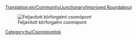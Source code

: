 [[Translation:en/Community/Junctionary/Improved Roundabout]]

{{hu/Csomópontmenü}}

[[File:en/Improved.Roundabout.png|none|frame|Feljavított körforgalmi csomópont]]

{{hu/Csomópontok tulajdonságai|Olcsó|2|0|0|0.5|0||0|0|1|1|||Vonat lerobbanása legalább két szelvényre hat, de az egész csomópontra is hathat.|
*Legfeljebb négy vonat egyidejű kezelésére képes.
*Terület: 9 x 9
}}

[[Category:hu/Csomópontok]]